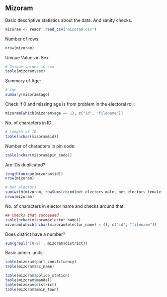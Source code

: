 ## Mizoram

Basic descriptive statistics about the data. And sanity checks.

```r
mizoram <- readr::read_csv("mizoram.csv")
```

Number of rows:

```r
nrow(mizoram)
```

Unique Values in Sex:

```r
# Unique values in sex
table(mizoram$sex)
```

Summary of Age:

```r
# Age
summary(mizoram$age)
```

Check if 0 and missing age is from problem in the electoral roll:

```r
mizoram[which(mizoram$age == 1), c("id", "filename")]
```

No. of characters in ID:
```r
# Length of ID
table(nchar(mizoram$id))
```

Number of characters in pin code:

```r
table(nchar(mizoram$pin_code))
```

Are IDs duplicated?

```r
length(unique(mizoram$id))
nrow(mizoram)
```

```r
# Net electors
sum(with(mizoram, rowSums(cbind(net_electors_male, net_electors_female), na.rm = T) == net_electors_total), na.rm = T)
nrow(mizoram)
```

No. of characters in elector name and checks around that:
```r
## Checks that succeeded
table(nchar(mizoram$elector_name))
mizoram[which(nchar(mizoram$elector_name) < 4), c("id", "filename")]
```

Does district have a number?
```r
sum(grepl('[0-9]', mizoram$district))
```

Basic admin. units:
```r
table(mizoram$parl_constituency)
table(mizoram$ac_name)

table(mizoram$police_station)
table(mizoram$mandal)
table(mizoram$district)
table(mizoram$main_town)
```
